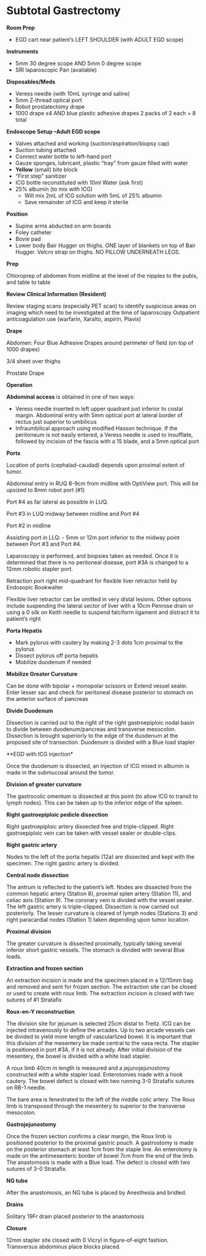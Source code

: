 # Subtotal Gastrectomy {#robo_stgastrectomy_salo}

**Room Prep**

-   EGD cart near patient’s LEFT SHOULDER (with ADULT EGD scope)

**Instruments**

-   5mm 30 degree scope AND 5mm 0 degree scope
-   SRI laparoscopic Pan (available)

**Disposables/Meds**

-   Veress needle (with 10mL syringe and saline)
-   5mm Z-thread optical port
-   Robot prostatectomy drape
-   1000 drape x4 AND blue plastic adhesive drapes 2 packs of 2 each = 8 total

**Endoscope Setup –Adult EGD scope**

-   Valves attached and working (suction/aspiration/biopsy cap)
-   Suction tubing attached
-   Connect water bottle to left-hand port
-   Gauze sponges, lubricant, plastic “tray” from gauze filled with water
-   **Yellow** (small) bite block
-   “First step” sanitizer
-   ICG bottle reconstituted with 10ml Water (ask first)
-   25% albumin (to mix with ICG)
    -   Will mix 2mL of ICG solution with 5mL of 25% albumin
    -   Save remainder of ICG and keep it sterile

**Position**

-   Supine arms abducted on arm boards
-   Foley catheter
-   Bovie pad
-   Lower body Bair Hugger on thighs. ONE layer of blankets on top of Bair Hugger. Velcro strap on thighs. NO PILLOW UNDERNEATH LEGS.

**Prep**

Chloroprep of abdomen from midline at the level of the nipples to the pubis, and table to table

**Review Clinical Information (Resident)**

Review staging scans (especially PET scan) to identify suspicious areas on imaging which need to be investigated at the time of laparoscopy Outpatient anticoagulation use (warfarin, Xaralto, aspirin, Plavix)

**Drape**

Abdomen: Four Blue Adhesive Drapes around perimeter of field (on top of 1000 drapes)

3/4 sheet over thighs

Prostate Drape

**Operation**

**Abdominal access** is obtained in one of two ways:

-   Veress needle inserted in left upper quadrant just inferior to costal margin. Abdominal entry with 5mm optical port at lateral border of rectus just superior to umbilicus
-   Infraumbilical approach using modified Hasson technique. If the peritoneum is not easily entered, a Veress needle is used to insufflate, followed by incision of the fascia with a 15 blade, and a 5mm optical port

**Ports**

Location of ports (cephalad-caudad) depends upon proximal extent of tumor.

Abdominal entry in RUQ 8-9cm from midline with OptiView port. This will be upsized to 8mm robot port (#1)

Port #4 as far lateral as possible in LUQ.

Port #3 in LUQ midway between midline and Port #4

Port #2 in midline

Assisting port in LLQ: - 5mm or 12m port inferior to the midway point between Port #3 and Port #4.

Laparoscopy is performed, and biopsies taken as needed.  Once it is determined that there is no peritoneal disease, port #3A is changed to a 12mm robotic stapler port. 

Retraction port right mid-quadrant for flexible liver retractor held by Endosopic Bookwalter

Flexible liver retractor can be omitted in very distal lesions. Other options include suspending the lateral sector of liver with a 10cm Penrose drain or using a 0 silk on Keith needle to suspend falciform ligament and distract it to patient's right

**Porta Hepatis**

-   Mark pylorus with cautery by making 2-3 dots 1cm proximal to the pylorus
-   Dissect pylorus off porta hepatis
-   Mobilize duodenum if needed

**Mobilize Greater Curvature**

Can be done with bipolar + monopolar scissors or Extend vessel sealer. Enter lesser sac and check for peritoneal disease posterior to stomach on the anterior surface of pancreas

**Divide Duodenum**

Dissection is carried out to the right of the right gastroepiploic nodal basin to divide between duodenum/pancreas and transverse mesocolon. Dissection is brought superiorly to the edge of the duodenum at the proposed site of transection.  Duodenum is divided with a Blue load stapler 

**EGD with ICG injection*

Once the duodenum is dissected, an injection of ICG mixed in albumin is made in the submucosal around the tumor.

**Division of greater curvature**

The gastrocolic omentum is dissected at this point (to allow ICG to transit to lymph nodes). This can be taken up to the inferior edge of the spleen.

**Right gastroepiploic pedicle dissection**

Right gastroepiploic artery dissected free and triple-clipped. Right gastroepiploic vein can be taken with vessel sealer or double-clips.

**Right gastric artery**

Nodes to the left of the porta hepatis (12a) are dissected and kept with the specimen. The right gastric artery is divided.

**Central node dissection**

The antrum is reflected to the patient's left.  Nodes are dissected from the common hepatic artery (Station 8), proximal splen artery (Station 11), and celiac axis (Station 9).  The coronary vein is divided with the vessel sealer. The left gastric artery is triple-clipped.  Dissection is now carried out posteriorly. The lesser curvature is cleared of lymph nodes (Stations 3) and right paracardial nodes (Station 1) taken depending upon tumor location.  

**Proximal division**

The greater curvature is dissected proximally, typically taking several inferior short gastric vessels.  The stomach is divided with several Blue loads.

**Extraction and frozen section**

An extraction incision is made and the specimen placed in a 12/15mm bag and removed and sent for frozen section. The extraction site can be closed or used to create with roux limb. The extraction incision is closed with two sutures of #1 Stratafix

**Roux-en-Y reconstruction**

The division site for jejunum is selected 25cm distal to Treitz.  ICG can be injected intravenously to define the arcades.  Up to two arcade vessels can be divided to yield more length of vascularlized bowel. It is important that this division of the mesentery be made central to the vasa recta. The stapler is positioned in port #3A, if it is not already.  After initial division of the mesentery, the bowel is divided with a white load stapler.

A roux limb 40cm in length is measured and a jejunojejunostomy constructed with a white stapler load. Enterotomies made with a hook cautery. The bowel defect is closed with two running 3-0 Stratafix sutures on RB-1 needle.

The bare area is fenestrated to the left of the middle colic artery. The Roux limb is transposed through the mesentery to superior to the transverse mesocolon.

**Gastrojejunostomy**

Once the frozen section confirms a clear margin, the Roux limb is positioned posterior to the proximal gastric pouch.  A gastrostomy is made on the posterior stomach at least 1cm from the staple line. An enterotomy is made on the antimesenteric border of bowel 7cm from the end of the limb.  The anastomosis is made with a Blue load. The defect is closed with two sutures of 3-0 Stratafix.

**NG tube**

After the anastomosis, an NG tube is placed by Anesthesia and bridled.

**Drains**

Solitary 19Fr drain placed posterior to the anastomosis

**Closure**

12mm stapler site closed with 0 Vicryl in figure-of-eight fashion.  Transversus abdominus place blocks placed.


